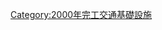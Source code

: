 {{Commonscat|Bridges completed in 2000}}
{{Cat nav 10years|20世紀橋梁|2000||年完工橋梁}}

[[Category:2000年完工交通基礎設施|Category:2000年完工交通基礎設施]]